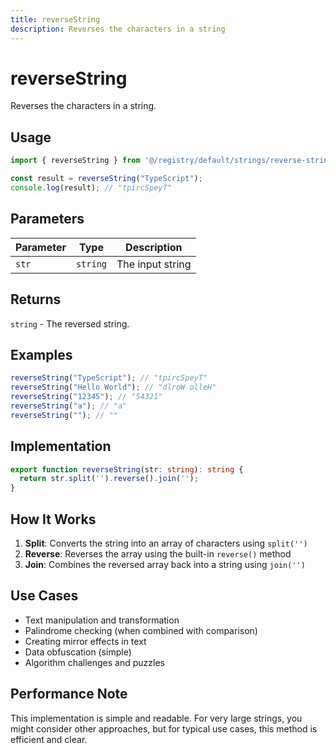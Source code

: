 ```yaml
---
title: reverseString
description: Reverses the characters in a string
---
```


# reverseString

Reverses the characters in a string.

## Usage

```typescript
import { reverseString } from '@/registry/default/strings/reverse-string';

const result = reverseString("TypeScript");
console.log(result); // "tpircSpeyT"
```

## Parameters

| Parameter | Type     | Description      |
|-----------|----------|------------------|
| `str`     | `string` | The input string |

## Returns

`string` - The reversed string.

## Examples

```typescript
reverseString("TypeScript"); // "tpircSpeyT"
reverseString("Hello World"); // "dlroW olleH"
reverseString("12345"); // "54321"
reverseString("a"); // "a"
reverseString(""); // ""
```

## Implementation

```typescript
export function reverseString(str: string): string {
  return str.split('').reverse().join('');
}
```

## How It Works

1. **Split**: Converts the string into an array of characters using `split('')`
2. **Reverse**: Reverses the array using the built-in `reverse()` method
3. **Join**: Combines the reversed array back into a string using `join('')`

## Use Cases

- Text manipulation and transformation
- Palindrome checking (when combined with comparison)
- Creating mirror effects in text
- Data obfuscation (simple)
- Algorithm challenges and puzzles

## Performance Note

This implementation is simple and readable. For very large strings, you might consider other approaches, but for typical use cases, this method is efficient and clear.
